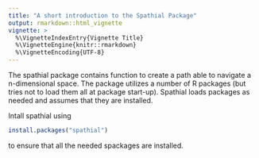 ```yaml
---
title: "A short introduction to the Spathial Package"
output: rmarkdown::html_vignette
vignette: >
  %\VignetteIndexEntry{Vignette Title}
  %\VignetteEngine{knitr::rmarkdown}
  %\VignetteEncoding{UTF-8}
---
```

The spathial package contains function to create a path able to navigate a n-dimensional space. The package utilizes a number of R packages (but tries not to load them all at package start-up). Spathial loads packages as needed and assumes that they are installed.

Intall spathial using

```r
install.packages("spathial")
```

to ensure that all the needed spackages are installed.
